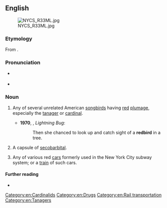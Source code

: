==English==
[[File:NYCS R33ML.jpg|thumb]]

===Etymology===
From {{compound|en|red|bird}}.

===Pronunciation===
* {{a|UK}} {{IPA|en|/ˈɹɛdbəːd/}}
* {{audio|en|En-au-redbird.ogg|Audio (AU)}}

===Noun===
{{en-noun}}

# {{lb|en|North America}} Any of several unrelated American [[songbird]]s having [[red]] [[plumage]], especially the [[tanager]] or [[cardinal]]. {{defdate|from 17th c.}}
#* '''1970''', {{w|Donald Harington (writer)|Donald Harington}}, ''Lightning Bug'':
#*: Then she chanced to look up and catch sight of a '''redbird''' in a tree.
# {{lb|en|slang}} A capsule of [[secobarbital]]. {{defdate|from 20th c.}}
#: {{syn|en|red}}
# Any of various red [[car]]s formerly used in the New York City subway system; or a [[train]] of such cars.

====Further reading====
* {{pedia}}

[[Category:en:Cardinalids]]
[[Category:en:Drugs]]
[[Category:en:Rail transportation]]
[[Category:en:Tanagers]]